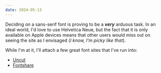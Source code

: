 ```yaml
---
date: 2024-05-13
---
```


Deciding on a sans-serif font is proving to be a **_very_** arduous task. In an ideal world, I'd love to use Helvetica Neue, but the fact that it is only available on Apple devices means that other users would miss out on seeing the site as I envisaged (_I know, I'm picky like that_).

While I'm at it, I'll attach a few great font sites that I've run into:

- [Uncut](https://uncut.wtf)
- [Fontshare](https://www.fontshare.com)
